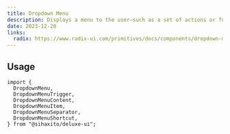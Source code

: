 ---
title: Dropdown Menu
description: Displays a menu to the user—such as a set of actions or functions—triggered by a button.
date: 2023-12-20
links:
  radix: https://www.radix-ui.com/primitives/docs/components/dropdown-menu
---

## Usage

```tsx {3}
import {
  DropdownMenu,
  DropdownMenuTrigger,
  DropdownMenuContent,
  DropdownMenuItem,
  DropdownMenuSeparator,
  DropdownMenuShortcut,
} from "@sihaxito/deluxe-ui";
```

<ComponentPreview />
